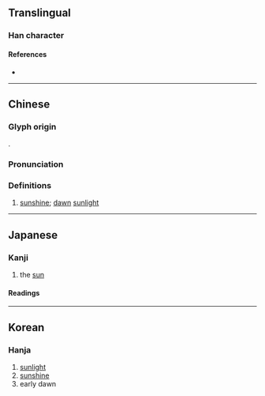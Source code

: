 {{character info}}
==Translingual==

===Han character===
{{Han char|rn=72|rad=日|as=16|sn=20|four=68053|canj=ATGS|ids=⿰日羲}}

====References====
* {{Han ref|kx=0501.330|dkj=14253|dj=0872.060|hdz=21541.210|uh=66E6|ud=26342|bh=C466|bd=50278}}

----

==Chinese==
{{zh-forms}}

===Glyph origin===
{{Han etym}}
{{Han compound|日|羲|c1=s|c2=p|t1=sun|ls=psc}}.

===Pronunciation===
{{zh-pron
|m=xī
|c=hei1
|h=gd=hi1
|mn=hi
|mn-t=hi1
|mc=y
|oc=y
|ma=
|cat=n
}}

===Definitions===
{{zh-hanzi}}

# {{lb|zh|literary}}  [[sunshine]]; [[dawn]] [[sunlight]]

----

==Japanese==

===Kanji===
{{ja-kanji|rs=日16}}

# the [[sun]]

====Readings====
{{ja-readings
|goon=き
|kanon=き
|kanyoon=ぎ
|kun=ひ-, ひかり-
}}

----

==Korean==

===Hanja===
{{ko-hanja|hangeul=희|eumhun=|rv=hui|mr=hŭi|y=huy}}

# [[sunlight]]
# [[sunshine]]
# early dawn